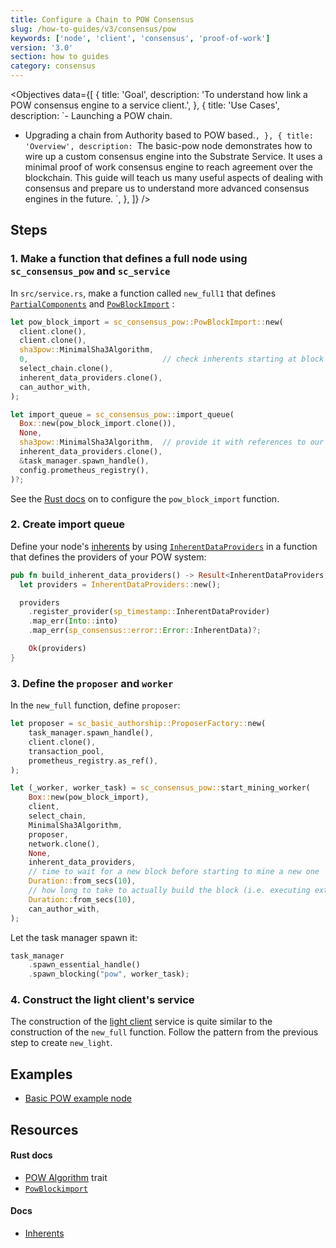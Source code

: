```yaml
---
title: Configure a Chain to POW Consensus
slug: /how-to-guides/v3/consensus/pow
keywords: ['node', 'client', 'consensus', 'proof-of-work']
version: '3.0'
section: how to guides
category: consensus
---
```


<Objectives
  data={[
    {
      title: 'Goal',
      description:
        'To understand how link a POW consensus engine to a service client.',
    },
    {
      title: 'Use Cases',
      description: `- Launching a POW chain.
- Upgrading a chain from Authority based to POW based.`,
    },
    {
      title: 'Overview',
      description: `The basic-pow node demonstrates how to wire up a custom consensus engine into the Substrate Service. 
        It uses a minimal proof of work consensus engine to reach agreement over the blockchain. This guide will 
        teach us many useful aspects of dealing with consensus and prepare us to understand more advanced consensus 
        engines in the future.
        `,
    },
  ]}
/>

## Steps

### 1. Make a function that defines a full node using `sc_consensus_pow` and `sc_service`

In `src/service.rs`, make a function called `new_full1` that defines [`PartialComponents`][partialcomponents-rustdocs] and
[`PowBlockImport`][powblockimport-rustdocs] :

```rust
let pow_block_import = sc_consensus_pow::PowBlockImport::new(
  client.clone(),
  client.clone(),
  sha3pow::MinimalSha3Algorithm,
  0,                              // check inherents starting at block 0
  select_chain.clone(),
  inherent_data_providers.clone(),
  can_author_with,
);

let import_queue = sc_consensus_pow::import_queue(
  Box::new(pow_block_import.clone()),
  None,
  sha3pow::MinimalSha3Algorithm,  // provide it with references to our client
  inherent_data_providers.clone(),
  &task_manager.spawn_handle(),
  config.prometheus_registry(),
)?;
```

See the [Rust docs][powblockimport-new-rustdocs] on to configure the `pow_block_import` function.

### 2. Create import queue

Define your node's [inherents][inherents-kb] by using [`InherentDataProviders`][inherents-rustdocs] in a function that defines the providers of your POW system:

```rust
pub fn build_inherent_data_providers() -> Result<InherentDataProviders, ServiceError> {
  let providers = InherentDataProviders::new();

  providers
    .register_provider(sp_timestamp::InherentDataProvider)
    .map_err(Into::into)
    .map_err(sp_consensus::error::Error::InherentData)?;

    Ok(providers)
}
```

### 3. Define the `proposer` and `worker`

In the `new_full` function, define `proposer`:

```rust
let proposer = sc_basic_authorship::ProposerFactory::new(
    task_manager.spawn_handle(),
    client.clone(),
    transaction_pool,
    prometheus_registry.as_ref(),
);

let (_worker, worker_task) = sc_consensus_pow::start_mining_worker(
    Box::new(pow_block_import),
    client,
    select_chain,
    MinimalSha3Algorithm,
    proposer,
    network.clone(),
    None,
    inherent_data_providers,
    // time to wait for a new block before starting to mine a new one
    Duration::from_secs(10),
    // how long to take to actually build the block (i.e. executing extrinsics)
    Duration::from_secs(10),
    can_author_with,
);
```

Let the task manager spawn it:

```rust
task_manager
    .spawn_essential_handle()
    .spawn_blocking("pow", worker_task);
```

### 4. Construct the light client's service

The construction of the [light client][lightclient-parity] service is quite similar to the construction of the `new_full` function.
Follow the pattern from the previous step to create `new_light`.

## Examples

- [Basic POW example node](https://github.com/substrate-developer-hub/substrate-how-to-guides/tree/main/example-code/consensus-nodes/POW)

## Resources

#### Rust docs

- [POW Algorithm][pow-rustdocs] trait
- [`PowBlockimport`][powblockimport-rustdocs]

#### Docs

- [Inherents][inherents-kb]

[partialcomponents-rustdocs]: /rustdocs/latest/sc_service/struct.PartialComponents.html
[powblockimport-rustdocs]: /rustdocs/latest/sc_consensus_pow/struct.PowBlockImport.html
[powblockimport-new-rustdocs]: /rustdocs/latest/sc_consensus_pow/struct.PowBlockImport.html#method.new_full
[inherents-kb]: /v3/concepts/extrinsics#inherents
[inherents-rustdocs]: /rustdocs/latest/sp_inherents/struct.InherentDataProviders.html
[lightclient-parity]: https://www.parity.io/what-is-a-light-client/
[pow-rustdocs]: /rustdocs/latest/sc_consensus_pow/trait.PowAlgorithm.html
